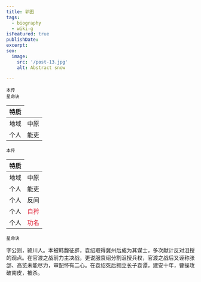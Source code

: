 ```yaml
---
title: 郭图
tags:
  - biography
  - wiki-g
isFeatured: true
publishDate: 
excerpt: 
seo:
  image:
    src: '/post-13.jpg'
    alt: Abstract snow

---
```



<div class="flex justify-evenly sm:flex-row flex-col">
  <div class="flex flex-col items-center">
    <RadarChart client:load data={[43, 64, 42, 81, 78]} />
    <small class="indent-0">本传</small>
  </div>
  <div class="flex flex-col items-center">
    <RadarChart_DLC client:load data={[59, 64, 42, 81, 50]} />
    <small class="indent-0">星命诀</small>
  </div>
</div>

<div class="flex justify-evenly sm:flex-row flex-col">
  <div class="flex flex-col items-center">
    <table class='border-2 w-[260px]'>
      <thead>
        <tr class='border-1'>
          <th>特质</th>
        </tr>
      </thead>
          <tr>
            <td class='border-1'>地域</td>
            <td>中原</td>
          </tr>
          <tr>
            <td class='border-1'>个人</td>
            <td>能吏</td>
          </tr>
    </table>
    <small class="indent-0">本传</small>
  </div>
  <div class="flex flex-col items-center">
    <table class='border-2 w-[260px]'>
      <thead>
        <tr class='border-1'>
          <th>特质</th>
        </tr>
      </thead>
          <tr>
            <td class='border-1'>地域</td>
            <td>中原</td>
          </tr>
          <tr>
            <td class='border-1'>个人</td>
            <td>能吏</td>
          </tr>
          <tr>
            <td class='border-1'>个人</td>
            <td>反间</td>
          </tr>
          <tr>
            <td class='border-1'>个人</td>
            <td style="color: #de1c31">自矜</td>
          </tr>
          <tr>
            <td class='border-1'>个人</td>
            <td style="color: #de1c31">功名</td>
          </tr>
    </table>
    <small class="indent-0">星命诀</small>
  </div>
</div>

字公则，颍川人。本被韩馥征辟，袁绍取得冀州后成为其谋士，多次献计反对沮授的观点。在官渡之战前力主决战，更说服袁绍分割沮授兵权，官渡之战后又诬称张郃、高览未能尽力，审配怀有二心。在袁绍死后拥立长子袁谭，建安十年，曹操攻破南皮，被杀。
